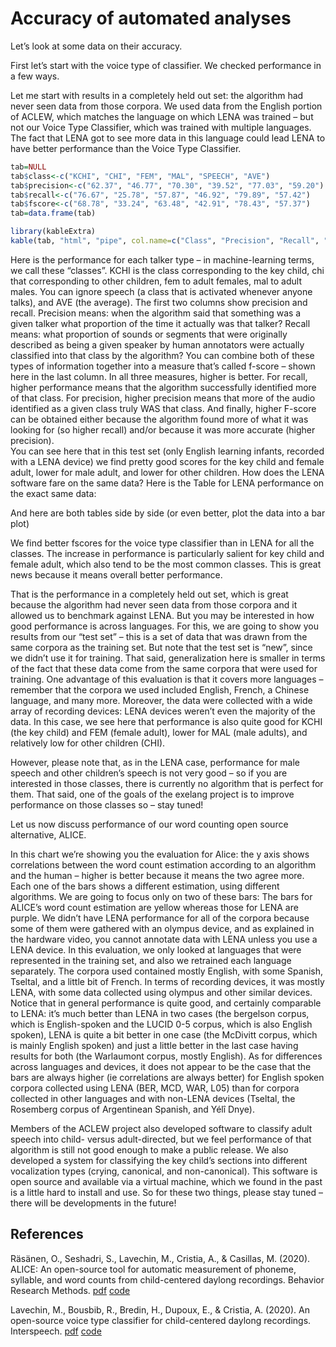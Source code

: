 # Accuracy of automated analyses {#accuracy}

Let's look at some data on their accuracy.


First let's start with the voice type of classifier. We checked performance in a few ways.

Let me start with results in a completely held out set:  the algorithm had never seen data from those corpora. We used data from the English portion of ACLEW, which matches the language on which LENA was trained -- but not our Voice Type Classifier, which was trained with multiple languages. The fact that LENA got to see more data in this language could lead LENA to have better performance than the Voice Type Classifier. 



```r

tab=NULL
tab$class<-c("KCHI", "CHI", "FEM", "MAL", "SPEECH", "AVE")
tab$precision<-c("62.37", "46.77", "70.30", "39.52", "77.03", "59.20")
tab$recall<-c("76.67", "25.78", "57.87", "46.92", "79.89", "57.42")
tab$fscore<-c("68.78", "33.24", "63.48", "42.91", "78.43", "57.37")
tab=data.frame(tab) 

library(kableExtra)
kable(tab, "html", "pipe", col.name=c("Class", "Precision", "Recall", "Fscore"), align=c("c", "c", "c", "c"))

```
<!--maybe redo table?-->

Here is the performance for each talker type -- in machine-learning terms, we call these "classes". KCHI is the class corresponding to the key child, chi that corresponding to other children, fem to adult females, mal to adult males. You can ignore speech (a class that is activated whenever anyone talks), and AVE (the average). 
The first two columns show precision and recall. Precision means: when the algorithm said that something was a given talker what proportion of the time it actually was that talker? Recall means: what proportion of sounds or segments that were originally described as being a given speaker by human annotators were actually classified into that class by the algorithm? 
You can combine both of these types of information together into a measure that's called f-score -- shown here in the last column.  In all three measures, higher is better. For recall, higher performance means that the algorithm successfully identified more of that class. For precision, higher precision means that more of the audio identified as a given class truly WAS that class. And finally, higher F-score can be obtained either because the algorithm found more of what it was looking for (so higher recall) and/or because it was more accurate (higher precision).  
You can see here that in this test set (only English learning infants, recorded with a LENA device) we find pretty good scores for the key child and female adult, lower for male adult, and lower for other children. 
How does the LENA software fare on the same data?
Here is the Table for LENA performance on the exact same data:

<!--insert table-->

And here are both tables side by side
(or even better, plot the data into a bar plot)

We find better fscores for the voice type classifier than in LENA for all the classes.  The increase in performance is particularly salient for key child and female adult, which also tend to be the most common classes. This is great news because it means overall better performance.


That is the performance in a completely held out set, which is great because  the algorithm had never seen data from those corpora and it allowed us to benchmark against LENA. But you may be interested in how good performance is across languages. For this, we are going to show you results from our "test set" -- this is a set of data that was drawn from the same corpora as the training set. But note that the test set is "new", since we didn't use it for training. That said, generalization here is smaller in terms of the fact that these data come from the same corpora that were used for training. One advantage of this evaluation is that it covers more languages -- remember that the corpora we used included English, French, a Chinese language, and many more. Moreover, the data were collected with a wide array of recording devices: LENA devices weren't even the majority of the data. 
In this case, we see here that performance is also quite good for KCHI (the key child) and FEM (female adult), lower for MAL (male adults), and relatively low for other children (CHI). 

<!--insert table-->

However, please note that, as in the LENA case, performance for male speech and other children's speech is not very good -- so if you are interested in those classes, there is currently no algorithm that is perfect for them. That said, one of the goals of the exelang project is to improve performance on those classes so -- stay tuned!

Let us now discuss performance of our word counting open source alternative, ALICE.

<!--insert table-->

In this chart we're showing you the evaluation for Alice: the y axis shows correlations between the word count estimation according to an algorithm and the human -- higher is better because it means the two agree more. Each one of the bars shows a different estimation, using different algorithms. We are going to focus only on two of these bars:
 The bars for ALICE's word count estimation are yellow whereas those for LENA are purple. We didn't have LENA performance for all of the corpora because some of them were gathered with an olympus device, and as explained in the hardware video, you cannot annotate data with LENA unless you use a LENA device. In this evaluation, we only looked at languages that were represented in the training set, and also we retrained each language separately.  The corpora used contained mostly English, with some Spanish, Tseltal, and a little bit of French. In terms of recording devices, it was mostly LENA, with some data collected using olympus and other similar devices. Notice that in general performance is quite good, and certainly comparable to LENA: it's much better than LENA in two cases (the bergelson corpus, which is English-spoken and the LUCID 0-5 corpus, which is also English spoken), LENA is quite a bit better in one case (the McDivitt corpus, which is mainly English spoken) and just a little better in the last case having results for both (the Warlaumont corpus, mostly English). As for differences across languages and devices, it does not appear to be the case that the bars are always higher (ie correlations are always better) for English spoken corpora collected using LENA (BER, MCD, WAR, L05) than for corpora collected in other languages and with non-LENA devices (Tseltal, the Rosemberg corpus of Argentinean Spanish, and Yélî Dnye).

Members of the ACLEW project also developed software to classify adult speech into child- versus adult-directed, but we feel performance of that algorithm is still not good enough to make a public release. We also developed a system for classifying the key child's sections into different vocalization types (crying, canonical, and non-canonical). This software is open source and available via a virtual machine, which we found in the past is a little hard to install and use. So for these two things, please stay tuned -- there will be developments in the future!


## References

Räsänen, O., Seshadri, S., Lavechin, M., Cristia, A., & Casillas, M. (2020). ALICE: An open-source tool for automatic measurement of phoneme, syllable, and word counts from child-centered daylong recordings. Behavior Research Methods. [pdf](https://psyarxiv.com/p95dz/download?format=pdf) [code](https://github.com/orasanen/ALICE)

Lavechin, M., Bousbib, R., Bredin, H., Dupoux, E., & Cristia, A. (2020). An open-source voice type classifier for child-centered daylong recordings. Interspeech. [pdf](https://arxiv.org/pdf/2005.12656) [code](https://github.com/MarvinLvn/voice-type-classifier)
